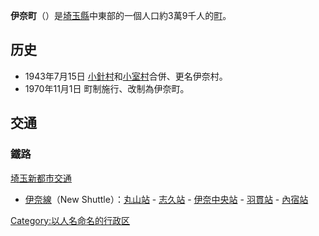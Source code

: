 {{日本町村|
自治體名=伊奈|
町村=町|
圖像=[[File:Saitama_New_Urban_Transit_Headquarters.JPG|240px]]|
圖像說明=[[伊奈線|伊奈線]]與[[埼玉新都市交通|埼玉新都市交通]]總部|
町村章=[[File:埼玉県伊奈町町章.svg|100px]]|
日文原名=伊奈町|
平假名=いなまち|
羅馬字拼音=Ina-machi|
都道府縣=埼玉縣|
支廳=|
郡=北足立郡|
編號=11301-8|
面積=14.80|
邊界未定=|
人口=39,015|
統計時間= 2007年8月1日|
自治體=[[上尾市|上尾市]]、[[桶川市|桶川市]]、[[蓮田市|蓮田市]]|
樹=|
花= |
鳥=|
其他象徵物=|
其他象徵=|
郵遞區號=362-8517|
所在地=北足立郡伊奈町大字小室9493番地|
電話號碼=46-721-2111|
外部連結=http://www.town.saitama-ina.lg.jp/|
經度=|
緯度=|
地圖=|
註記=
}}
'''伊奈町'''（{{jpn|j=伊奈町|hg=いなまち|rm=Ina machi|f=y}}）是[[埼玉縣|埼玉縣]]中東部的一個人口約3萬9千人的[[町|町]]。

==历史==
*1943年7月15日 [[小針村|小針村]]和[[小室村_(埼玉県)|小室村]]合併、更名伊奈村。
*1970年11月1日 町制施行、改制為伊奈町。
== 交通 ==
=== 鐵路 ===
; [[埼玉新都市交通|埼玉新都市交通]]
* [[伊奈線|伊奈線]]（New Shuttle）：[[丸山站_(埼玉縣)|丸山站]] - [[志久站|志久站]] - [[伊奈中央站|伊奈中央站]] - [[羽貫站|羽貫站]] - [[內宿站|內宿站]]

{{埼玉縣}}
{{Authority control}}

[[Category:以人名命名的行政区|Category:以人名命名的行政区]]